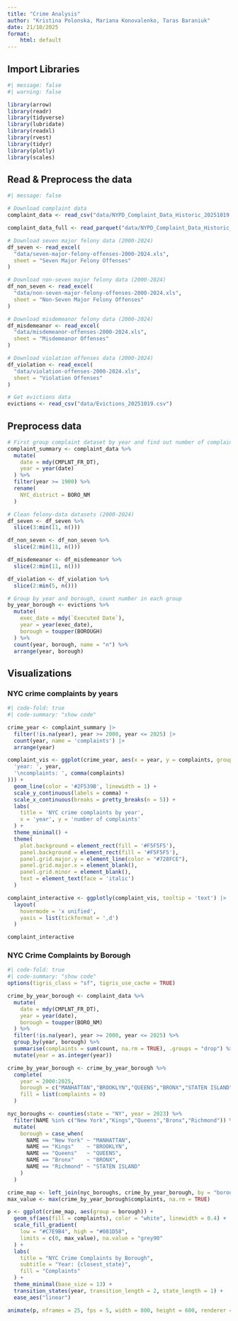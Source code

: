 ```yaml
---
title: "Crime Analysis"
author: "Kristina Polonska, Mariana Konovalenko, Taras Baraniuk"
date: 21/10/2025
format: 
    html: default
---
```


## Import Libraries

```r
#| message: false
#| warning: false

library(arrow)
library(readr)
library(tidyverse)
library(lubridate)
library(readxl)
library(rvest)
library(tidyr)
library(plotly)
library(scales)
```


## Read & Preprocess the data
```r
#| message: false

# Download complaint data
complaint_data <- read_csv("data/NYPD_Complaint_Data_Historic_20251019.csv")

complaint_data_full <- read_parquet("data/NYPD_Complaint_Data_Historic_20251021.parquet")

# Download seven major felony data (2000-2024)
df_seven <- read_excel(
  "data/seven-major-felony-offenses-2000-2024.xls",
  sheet = "Seven Major Felony Offenses"
)

# Download non-seven major felony data (2000-2024)
df_non_seven <- read_excel(
  "data/non-seven-major-felony-offenses-2000-2024.xls",
  sheet = "Non-Seven Major Felony Offenses"
)

# Download misdemeanor felony data (2000-2024)
df_misdemeanor <- read_excel(
  "data/misdemeanor-offenses-2000-2024.xls",
  sheet = "Misdemeanor Offenses"
)

# Download violation offenses data (2000-2024)
df_violation <- read_excel(
  "data/violation-offenses-2000-2024.xls",
  sheet = "Violation Offenses"
)

# Get evictions data
evictions <- read_csv("data/Evictions_20251019.csv") 
```

## Preprocess data

```r
# First group complaint dataset by year and find out number of complaints each year: 
complaint_summary <- complaint_data %>%
  mutate(
    date = mdy(CMPLNT_FR_DT), 
    year = year(date)
  ) %>%
  filter(year >= 1900) %>% 
  rename(
    NYC_district = BORO_NM
  )

# Clean felony-data datasets (2000-2024)
df_seven <- df_seven %>% 
  slice(3:min(11, n()))

df_non_seven <- df_non_seven %>% 
  slice(2:min(11, n()))

df_misdemeanor <- df_misdemeanor %>% 
  slice(2:min(11, n()))

df_violation <- df_violation %>% 
  slice(2:min(5, n()))

# Group by year and borough, count number in each group
by_year_borough <- evictions %>%
  mutate(
    exec_date = mdy(`Executed Date`),     
    year = year(exec_date),
    borough = toupper(BOROUGH)
  ) %>% 
  count(year, borough, name = "n") %>%
  arrange(year, borough)
```

## Visualizations

### NYC crime complaints by years
```r
#| code-fold: true
#| code-summary: "show code"

crime_year <- complaint_summary |>
  filter(!is.na(year), year >= 2000, year <= 2025) |>
  count(year, name = 'complaints') |>
  arrange(year)

complaint_vis <- ggplot(crime_year, aes(x = year, y = complaints, group = 1, text = paste0(
  'year: ', year,
  '\ncomplaints: ', comma(complaints)
))) +
  geom_line(color = '#2F539B', linewidth = 1) +
  scale_y_continuous(labels = comma) + 
  scale_x_continuous(breaks = pretty_breaks(n = 5)) +
  labs(
    title = 'NYC crime complaints by year',
    x = 'year', y = 'number of complaints'
  ) +
  theme_minimal() +
  theme(
    plot.background = element_rect(fill = '#F5F5F5'),
    panel.background = element_rect(fill = '#F5F5F5'),
    panel.grid.major.y = element_line(color = "#728FCE"),
    panel.grid.major.x = element_blank(),
    panel.grid.minor = element_blank(),
    text = element_text(face = 'italic')
  )

complaint_interactive <- ggplotly(complaint_vis, tooltip = 'text') |>
  layout(
    hovermode = 'x unified',
    yaxis = list(tickformat = ',d')
  )

complaint_interactive
```

### NYC Crime Complaints by Borough 
```r
#| code-fold: true
#| code-summary: "show code"
options(tigris_class = "sf", tigris_use_cache = TRUE)

crime_by_year_borough <- complaint_data %>%
  mutate(
    date = mdy(CMPLNT_FR_DT),
    year = year(date),
    borough = toupper(BORO_NM)
  ) %>%
  filter(!is.na(year), year >= 2000, year <= 2025) %>%
  group_by(year, borough) %>%
  summarise(complaints = sum(count, na.rm = TRUE), .groups = "drop") %>%
  mutate(year = as.integer(year))

crime_by_year_borough <- crime_by_year_borough %>%
  complete(
    year = 2000:2025,
    borough = c("MANHATTAN","BROOKLYN","QUEENS","BRONX","STATEN ISLAND"),
    fill = list(complaints = 0)
  )

nyc_boroughs <- counties(state = "NY", year = 2023) %>%
  filter(NAME %in% c("New York","Kings","Queens","Bronx","Richmond")) %>%
  mutate(
    borough = case_when(
      NAME == "New York" ~ "MANHATTAN",
      NAME == "Kings"    ~ "BROOKLYN",
      NAME == "Queens"   ~ "QUEENS",
      NAME == "Bronx"    ~ "BRONX",
      NAME == "Richmond" ~ "STATEN ISLAND"
    )
  )

crime_map <- left_join(nyc_boroughs, crime_by_year_borough, by = "borough")
max_value <- max(crime_by_year_borough$complaints, na.rm = TRUE)

p <- ggplot(crime_map, aes(group = borough)) +
  geom_sf(aes(fill = complaints), color = "white", linewidth = 0.4) +
  scale_fill_gradient(
    low = "#C7E9B4", high = "#081D58", 
    limits = c(0, max_value), na.value = "grey90"
  ) +
  labs(
    title = "NYC Crime Complaints by Borough",
    subtitle = "Year: {closest_state}",
    fill = "Complaints"
  ) +
  theme_minimal(base_size = 13) +
  transition_states(year, transition_length = 2, state_length = 1) +
  ease_aes("linear")

animate(p, nframes = 25, fps = 5, width = 800, height = 600, renderer = gifski_renderer())
```
